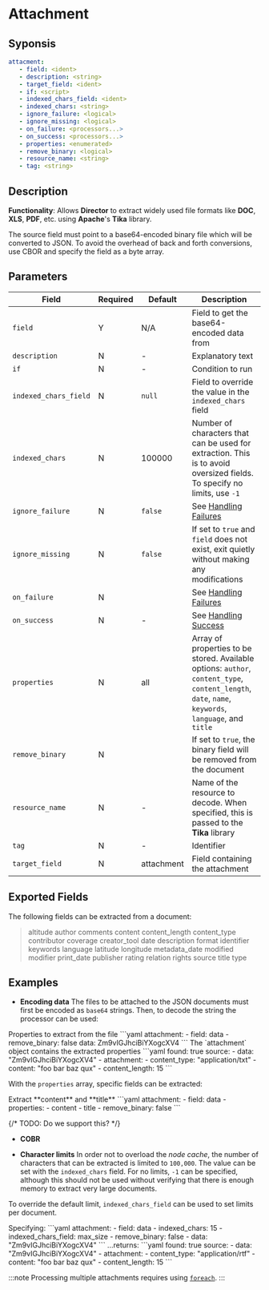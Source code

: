 # Attachment

## Syponsis

```yaml {2}
attacment:
   - field: <ident>
   - description: <string>
   - target_field: <ident>
   - if: <script>
   - indexed_chars_field: <ident>
   - indexed_chars: <string>
   - ignore_failure: <logical>
   - ignore_missing: <logical>
   - on_failure: <processors...>
   - on_success: <processors...>
   - properties: <enumerated>
   - remove_binary: <logical>
   - resource_name: <string>
   - tag: <string>
```

## Description

**Functionality**: Allows **Director** to extract widely used file formats like **DOC**, **XLS**, **PDF**, etc. using **Apache**'s **Tika** library.


The source field must point to a base64-encoded binary file which will be converted to JSON. To avoid the overhead of back and forth conversions, use CBOR and specify the field as a byte array.

## Parameters

|Field|Required|Default|Description|
|---|---|---|---|
|`field`|Y|N/A|Field to get the base64-encoded data from|
|`description`|N|-|Explanatory text|
|`if`|N|-|Condition to run|
|`indexed_chars_field`|N|`null`|Field to override the value in the `indexed_chars` field|
|`indexed_chars`|N|100000|Number of characters that can be used for extraction. This is to avoid oversized fields. To specify no limits, use `-1`|
|`ignore_failure`|N|`false`|See [Handling Failures](../handling-failures.mdx)|
|`ignore_missing`|N|`false`|If set to `true` and `field` does not exist, exit quietly without making any modifications|
|`on_failure`|N||See [Handling Failures](../handling-failures.mdx)|
|`on_success`|N|-|See [Handling Success](../handling-success.mdx)|
|`properties`|N|all|Array of properties to be stored. Available options: `author`, `content_type`, `content_length`, `date`, `name`, `keywords`, `language`, and `title`|
|`remove_binary`|N||If set to `true`, the binary field will be removed from the document|
|`resource_name`|N|-|Name of the resource to decode. When specified, this is passed to the **Tika** library|
|`tag`|N|-|Identifier|
|`target_field`|N|attachment|Field containing the attachment|

## Exported Fields

The following fields can be extracted from a document:

> altitude author comments content content_length content_type contributor coverage creator_tool date description format identifier keywords language latitude longitude metadata_date modified modifier print_date publisher rating relation rights source title type

## Examples

* **Encoding data** The files to be attached to the JSON documents must first be encoded as `base64` strings. Then, to decode the string the processor can be used:

<Example>
	<Description>
   Properties to extract from the file
	</Description>
	<SampleCode>
   ```yaml
   attachment:
      - field: data
      - remove_binary: false
   data: Zm9vIGJhciBiYXogcXV4
   ```
	</SampleCode>
	<Description>
      The `attachment` object contains the extracted properties
	</Description>
	<SampleCode>
   ```yaml
   found: true
   source:
      - data: "Zm9vIGJhciBiYXogcXV4"
      - attachment:
         - content_type: "application/txt"
         - content: "foo bar baz qux"
         - content_length: 15
   ```
	</SampleCode>
</Example>

With the `properties` array, specific fields can be extracted:

<Example>
	<Description>
      Extract **content** and **title**
	</Description>
	<SampleCode>
   ```yaml
   attachment:
      - field: data
      - properties:
         - content
         - title
      - remove_binary: false
   ```
	</SampleCode>
</Example>

{/* TODO: Do we support this? */}
* **COBR**

* **Character limits** In order not to overload the _node cache_, the number of characters that can be extracted is limited to `100,000`. The value can be set with the `indexed_chars` field. For no limits, `-1` can be specified, although this should not be used without verifying that there is enough memory to extract very large documents.

To override the default limit, `indexed_chars_field` can be used to set limits per document.

<Example>
   <Description>
      Specifying:
   </Description>
   <SampleCode>
   ```yaml
   attachment:
      - field: data
      - indexed_chars: 15
      - indexed_chars_field: max_size
      - remove_binary: false
   - data: "Zm9vIGJhciBiYXogcXV4"
   ```
</SampleCode>
   <Description>
   ...returns:
   </Description>
   <SampleCode>
   ```yaml
   found: true
   source:
      - data: "Zm9vIGJhciBiYXogcXV4"
      - attachment:
         - content_type: "application/rtf"
         - content: "foo bar baz qux"
         - content_length: 15
   ```
   </SampleCode>
</Example>

:::note
Processing multiple attachments requires using [`foreach`](foreach.mdx).
:::
